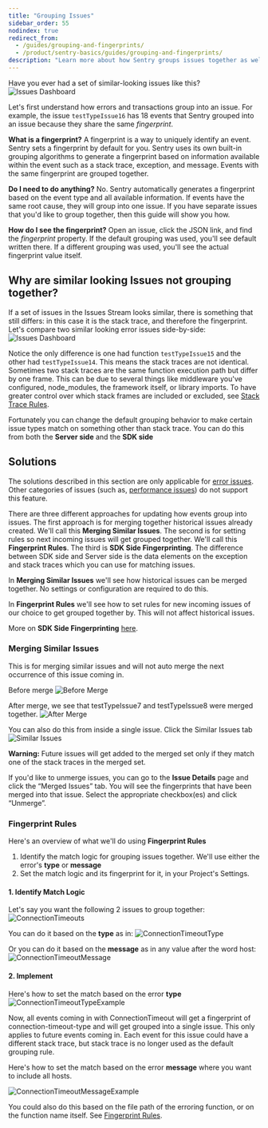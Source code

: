 ```yaml
---
title: "Grouping Issues"
sidebar_order: 55
nodindex: true
redirect_from:
  - /guides/grouping-and-fingerprints/
  - /product/sentry-basics/guides/grouping-and-fingerprints/
description: "Learn more about how Sentry groups issues together as well as different approaches for updating how events group into issues."
---
```


Have you ever had a set of similar-looking issues like this?
![Issues Dashboard](issues-dashboard.png)

Let's first understand how errors and transactions group into an issue. For example, the issue `testTypeIssue16` has 18 events that Sentry grouped into an issue because they share the same _fingerprint_.

**What is a fingerprint?**
A fingerprint is a way to uniquely identify an event. Sentry sets a fingerprint by default for you. Sentry uses its own built-in grouping algorithms to generate a fingerprint based on information available within the event such as a stack trace, exception, and message. Events with the same fingerprint are grouped together.

**Do I need to do anything?** No. Sentry automatically generates a fingerprint based on the event type and all available information. If events have the same root cause, they will group into one issue. If you have separate issues that you'd like to group together, then this guide will show you how.

**How do I see the fingerprint?** Open an issue, click the JSON link, and find the _fingerprint_ property. If the default grouping was used, you'll see default written there. If a different grouping was used, you'll see the actual fingerprint value itself.

## Why are similar looking Issues not grouping together?

If a set of issues in the Issues Stream looks similar, there is something that still differs: in this case it is the stack trace, and therefore the fingerprint. Let's compare two similar looking error issues side-by-side:
![Issues Dashboard](issue-stacktraces-comparison.png)

Notice the only difference is one had function `testTypeIssue15` and the other had `testTypeIssue14`. This means the stack traces are not identical.
Sometimes two stack traces are the same function execution path but differ by one frame. This can be due to several things like middleware you've configured, node_modules, the framework itself, or library imports. To have greater control over which stack frames are included or excluded, see [Stack Trace Rules](/product/data-management-settings/event-grouping/stack-trace-rules/).

<Note>

Fortunately you can change the default grouping behavior to make certain issue types match on something other than stack trace. You can do this from both the **Server side** and the **SDK side**

</Note>

## Solutions

<Note>

The solutions described in this section are only applicable for [error issues](/product/issues/#error-issues). Other categories of issues (such as, [performance issues](/product/issues/issue-details/performance-issues/)) do not support this feature.

</Note>

There are three different approaches for updating how events group into issues. The first approach is for merging together historical issues already created. We'll call this **Merging Similar Issues**. The second is for setting rules so next incoming issues will get grouped together. We'll call this **Fingerprint Rules**. The third is **SDK Side Fingerprinting**. The difference between SDK side and Server side is the data elements on the exception and stack traces which you can use for matching issues.

In **Merging Similar Issues** we'll see how historical issues can be merged together. No settings or configuration are required to do this.

In **Fingerprint Rules** we'll see how to set rules for new incoming issues of our choice to get grouped together by. This will not affect historical issues.

More on **SDK Side Fingerprinting** [here](/platform-redirect/?next=/usage/sdk-fingerprinting/).

### Merging Similar Issues

This is for merging similar issues and will not auto merge the next occurrence of this issue coming in.

Before merge
![Before Merge](before-merge-1.png)

After merge, we see that testTypeIssue7 and testTypeIssue8 were merged together.
![After Merge](after-merge-1.png)

You can also do this from inside a single issue. Click the Similar Issues tab
![Similar Issues](similar-issues-1.png)

**Warning:** Future issues will get added to the merged set only if they match one of the stack traces in the merged set.

If you'd like to unmerge issues, you can go to the **Issue Details** page and click the “Merged Issues” tab. You will see the fingerprints that have been merged into that issue. Select the appropriate checkbox(es) and click “Unmerge”.

### Fingerprint Rules

Here's an overview of what we'll do using **Fingerprint Rules**

1. Identify the match logic for grouping issues together. We'll use either the error's **type** or **message**
2. Set the match logic and its fingerprint for it, in your Project's Settings.

#### 1. Identify Match Logic

Let's say you want the following 2 issues to group together:
![ConnectionTimeouts](connection-timeouts-2.png)

You can do it based on the **type** as in:
![ConnectionTimeoutType](connection-timeout-type.png)

Or you can do it based on the **message** as in any value after the word host:
![ConnectionTimeoutMessage](connection-timeout-message.png)

#### 2. Implement

Here's how to set the match based on the error **type**
![ConnectionTimeoutTypeExample](connection-timeout-type-example.png)

Now, all events coming in with ConnectionTimeout will get a fingerprint of connection-timeout-type and will get grouped into a single issue. This only applies to future events coming in. Each event for this issue could have a different stack trace, but stack trace is no longer used as the default grouping rule.

Here's how to set the match based on the error **message** where you want to include all hosts.

![ConnectionTimeoutMessageExample](connection-timeout-message-example.png)

You could also do this based on the file path of the erroring function, or on the function name itself. See [Fingerprint Rules](/platform-redirect/?next=/usage/sdk-fingerprinting/).
